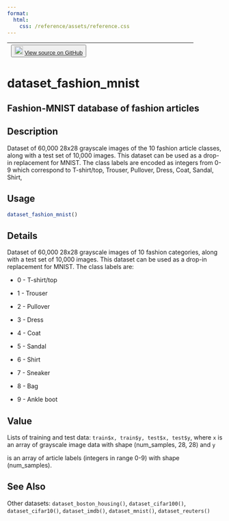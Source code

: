 ```yaml
---
format:
  html:
    css: /reference/assets/reference.css
---
```


| <button class="button"> ![](/reference/assets/GitHub-Mark-32px.png){width="20"} [View source on GitHub](https://github.com/rstudio/keras//blob/main/R/datasets.R#L223) </button> |
|:------------------------------:|:--------------------------------------:|

# dataset_fashion_mnist

## Fashion-MNIST database of fashion articles

## Description
Dataset of 60,000 28x28 grayscale images of the 10 fashion article classes, along with a test set of 10,000 images. This dataset can be used as a drop-in replacement for MNIST. The class labels are encoded as integers from 0-9 which correspond to T-shirt/top, Trouser, Pullover, Dress, Coat, Sandal, Shirt, 


## Usage
```r
dataset_fashion_mnist() 
```


## Details

Dataset of 60,000 28x28 grayscale images of 10 fashion categories, along with a test set of 10,000 images. This dataset can be used as a drop-in replacement for MNIST. The class labels are: 

- 0 - T-shirt/top 

- 1 - Trouser 

- 2 - Pullover 

- 3 - Dress 

- 4 - Coat 

- 5 - Sandal 

- 6 - Shirt 

- 7 - Sneaker 

- 8 - Bag 

- 9 - Ankle boot 


## Value

Lists of training and test data: `train$x, train$y, test$x, test$y`, where `x` is an array of grayscale image data with shape (num_samples, 28, 28) and `y`

is an array of article labels (integers in range 0-9) with shape (num_samples). 



## See Also
Other datasets:  `dataset_boston_housing()`, `dataset_cifar100()`, `dataset_cifar10()`, `dataset_imdb()`, `dataset_mnist()`, `dataset_reuters()`

